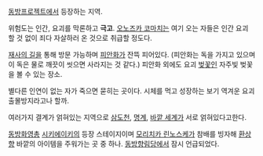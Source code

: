 {{{+1 無縁塚 / Muenzuka}}}

[[동방프로젝트]]에서 등장하는 지역. 

위험도는 인간, 요괴를 막론하고 '''극고'''. [[오노즈카 코마치]]는 여기 오는 자들은 인간 요괴 할 것 없이 죄다 자살하러 온 것으로 취급할 정도다.

[[재사의 길]]을 통해 방문 가능하며 [[피안화]]가 잔뜩 피어있다. (피안화는 독을 가지고 있으며 이 독은 물로 깨끗이 씻으면 사라지는 것 같다.)
피안화 외에도 요괴 [[벚꽃]]인 자주빛 벚꽃을 볼 수 있는 장소.

별다른 인연이 없는 자가 죽으면 묻히는 곳이다. 시체를 먹고 성장하는 보기 역겨운 요괴 출몰방지라고나 할까.

여러가지 결계가 얽혀있는 지역으로 [[삼도천]], [[명계]], [[바깥 세계]]가 서로 얽혀있다고한다.

[[동방화영총]] [[시키에이키]]의 등장 스테이지이며 [[모리치카 린노스케]]가 참배를 빙자해 [[환상향]] 바깥의 아이템을 주워가는 곳 중 하나.
[[동방향림당]]에서 잠시 언급되었다.
